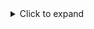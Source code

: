 <details><summary>Click to expand</summary><p>

#### 1. Tools required:

- Dish soap, as a lubricant between the tire and inner tube.
- Torque wrench with a 6 mm hex bit.
- Paint pen or similar fastener marking pen.
- Drill or ratchet with 6 mm hex bit.
- A Clearpath wheel installation tool, or two [M8×1.25 X 35 fully threaded socket head screws](https://www.mcmaster.com/91292A151/).
- Tire inflation pump or compressor, with a pressure gauge (not shown in the image).

<figure>
  <center>
    <img
      src="/img/robot_images/husky_images/robot_husky_34.jpg"
      width="1000"
    />
  </center>
</figure>

---

#### 2. Note the direction of travel.

You will need to face the tread chevrons pointing towards the forward travel of the robot.
This will impack which side the tire air-fill stem is installed on.

- Right side wheel, with stem on the right side
- Left side wheel, with stem on the left side.

This is not critical, but improves access to filling the tire with air when it is installed on the robot.

<figure>
  <center>
    <img
      src="/img/robot_images/husky_images/robot_husky_35.jpg"
      width="1000"
    />
  </center>
</figure>

---

#### 3. Place inner tube on tire, with a half-doughnut shape.

Place this on side of the tire where you want the air-fill stem to be.
The picture show is for a wheel on the left side of the Husky.

<figure>
  <center>
    <img
      src="/img/robot_images/husky_images/robot_husky_36.jpg"
      width="1000"
    />
  </center>
</figure>

---

#### 4. Push the inner tube into the tire.

Try to keep the half-doughnut shape.

<figure>
  <center>
    <img
      src="/img/robot_images/husky_images/robot_husky_37.jpg"
      width="1000"
    />
  </center>
</figure>

---

#### 5. Spread dish soap on the outside curved section of both halves of the slipt-rim.

<figure>
  <center>
    <img
      src="/img/robot_images/husky_images/robot_husky_38.jpg"
      width="1000"
    />
  </center>
</figure>

<figure>
  <center>
    <img
      src="/img/robot_images/husky_images/robot_husky_39.jpg"
      width="1000"
    />
  </center>
</figure>

---

#### 6. Spread dish soap on the edge of the tire, where it will touch the rim.

Do this for both sides of the tire.

<figure>
  <center>
    <img
      src="/img/robot_images/husky_images/robot_husky_40.jpg"
      width="1000"
    />
  </center>
</figure>

---

#### 7. Slide the air-fill stem through the rim.

Then push the rim onto the tire's face.

<figure>
  <center>
    <img
      src="/img/robot_images/husky_images/robot_husky_41.jpg"
      width="1000"
    />
  </center>
</figure>

---

#### 8. Flip the wheel over.

Adjust the inner tube so it is sitting around the perimeter of the rim.
You want to make sure the inner tube does not get pinched between the two rims in the following steps.

<figure>
  <center>
    <img
      src="/img/robot_images/husky_images/robot_husky_42.jpg"
      width="1000"
    />
  </center>
</figure>

---

#### 9. Connect the two halves of the split rim using the intallation tool or two bolts.

Note that the threaded adaper plate does on the side of the rim with the air-fill-stem.
This adapter plate will be visible on the outside of the robot.

<figure>
  <center>
    <img
      src="/img/robot_images/husky_images/robot_husky_43.jpg"
      width="1000"
    />
  </center>
</figure>

<figure>
  <center>
    <img
      src="/img/robot_images/husky_images/robot_husky_44.jpg"
      width="1000"
    />
  </center>
</figure>

<figure>
  <center>
    <img
      src="/img/robot_images/husky_images/robot_husky_45.jpg"
      width="1000"
    />
  </center>
</figure>

---

#### 10. Clamp the two halves together using M8×1.25 X 12 screws.

You will need to remove the installation tool to access two of the four screw locations.

<figure>
  <center>
    <img
      src="/img/robot_images/husky_images/robot_husky_46.jpg"
      width="1000"
    />
  </center>
</figure>

<figure>
  <center>
    <img
      src="/img/robot_images/husky_images/robot_husky_47.jpg"
      width="1000"
    />
  </center>
</figure>

---

#### 11. Torque all four screws to 13 N·m.

<figure>
  <center>
    <img
      src="/img/robot_images/husky_images/robot_husky_48.jpg"
      width="1000"
    />
  </center>
</figure>

---

#### 12. Mark the 4 screws and rim.

This will let you know if screws have loosened in service.

<figure>
  <center>
    <img
      src="/img/robot_images/husky_images/robot_husky_49.jpg"
      width="1000"
    />
  </center>
</figure>

---

#### 13. Inflate the inner tube to 138 kPa (20 psi).

Bounce the tire on the floor a few times after you have inflated it, and removed the compressor.
The bounching will help seat the tire's bead.

:::note

You can drop the pressure after the tire's bead has seated.
YOu can drop the pressure to as low as 69 kPa (10 psi)

:::

<figure>
  <center>
    <img
      src="/img/robot_images/husky_images/robot_husky_50.jpg"
      width="1000"
    />
  </center>
</figure>

---

#### 14. Check the tire for any odd stretching, wrinkles, or warped areas.

These anomalies can cause the Husky to not drive straight, and affect your autonomy program's performance.

</p></details>
